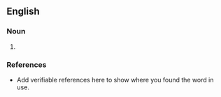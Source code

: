 ==English==

===Noun===
{{Yakalo}}

# {{a portmanteau term for the hybrid cross of a [[yak]] and the American Bison, colloquially called [[buffalo]].}}

===References===
*Add verifiable references here to show where you found the word in use.